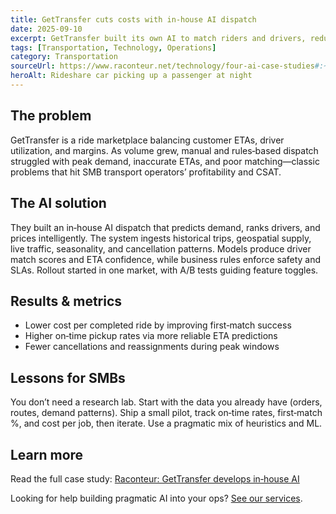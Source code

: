 ```yaml
---
title: GetTransfer cuts costs with in‑house AI dispatch
date: 2025-09-10
excerpt: GetTransfer built its own AI to match riders and drivers, reducing costs and improving ETAs for a smoother customer experience.
tags: [Transportation, Technology, Operations]
category: Transportation
sourceUrl: https://www.raconteur.net/technology/four-ai-case-studies#:~:text=GetTransfer%20on%20developing%20its%20own
heroAlt: Rideshare car picking up a passenger at night
---
```


## The problem

GetTransfer is a ride marketplace balancing customer ETAs, driver utilization, and margins. As volume grew, manual and rules‑based dispatch struggled with peak demand, inaccurate ETAs, and poor matching—classic problems that hit SMB transport operators’ profitability and CSAT.

## The AI solution

They built an in‑house AI dispatch that predicts demand, ranks drivers, and prices intelligently. The system ingests historical trips, geospatial supply, live traffic, seasonality, and cancellation patterns. Models produce driver match scores and ETA confidence, while business rules enforce safety and SLAs. Rollout started in one market, with A/B tests guiding feature toggles.

## Results & metrics

- Lower cost per completed ride by improving first‑match success
- Higher on‑time pickup rates via more reliable ETA predictions
- Fewer cancellations and reassignments during peak windows

## Lessons for SMBs

You don’t need a research lab. Start with the data you already have (orders, routes, demand patterns). Ship a small pilot, track on‑time rates, first‑match %, and cost per job, then iterate. Use a pragmatic mix of heuristics and ML.

## Learn more

Read the full case study: <a href="https://www.raconteur.net/technology/four-ai-case-studies/#:~:text=GetTransfer%20on%20developing%20its%20own" target="_blank" rel="noopener noreferrer">Raconteur: GetTransfer develops in‑house AI</a>

Looking for help building pragmatic AI into your ops? [See our services](/services).
